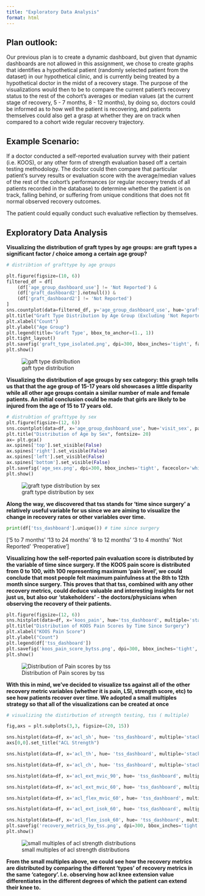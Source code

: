```yaml
---
title: "Exploratory Data Analysis"
format: html
---
```


## Plan outlook:

Our previous plan is to create a dynamic dashboard, but given that dynamic dashboards are not allowed in this assignment, we chose to create graphs that identifies a hypothetical patient (randomly selected patient from the dataset) in our hypothetical clinic, and is currently being treated by a hypothetical doctor in the midst of a recovery stage. The purpose of the visualizations would then to be to compare the current patient's recovery status to the rest of the cohort's averages or median values (at the current stage of recovery, 5 - 7 months, 8 - 12 months), by doing so, doctors could be informed as to how well the patient is recovering, and patients themselves could also get a grasp at whether they are on track when compared to a cohort wide regular recovery trajectory. 

## Example Scenario:

If a doctor conducted a self-reported evaluation survey with their patient (i.e. KOOS), or any other form of strength evaluation based off a certain testing methodology. The doctor could then compare that particular patient's survey results or evaluation score with the average/median values of the rest of the cohort's performances (or regular recovery trends of all patients recorded in the database) to determine whether the patient is on track, falling behind, or suffering from unique conditions that does not fit normal observed recovery outcomes.

The patient could equally conduct such evaluative reflection by themselves.

## Exploratory Data Analysis

**Visualizing the distribution of graft types by age groups: are graft types a significant factor / choice among a certain age group?**

```python
# distribtion of grafttype by age groups

plt.figure(figsize=(10, 6))
filtered_df = df[
    (df['age_group_dashboard_use'] != 'Not Reported') &
    (df['graft_dashboard2'].notnull()) &
    (df['graft_dashboard2'] != 'Not Reported')
]
sns.countplot(data=filtered_df, y='age_group_dashboard_use', hue='graft_dashboard2', palette='Set2')
plt.title("Graft Type Distribution by Age Group (Excluding 'Not Reported')", fontsize=14)
plt.xlabel("Count")
plt.ylabel("Age Group")
plt.legend(title='Graft Type', bbox_to_anchor=(1., 1))
plt.tight_layout()
plt.savefig('graft_type_isolated.png', dpi=300, bbox_inches='tight', facecolor='white')
plt.show()
```

![gaft type distribution](graft_distribution_by_age_group.png)

**Visualizing the distribution of age groups by sex category: this graph tells us that that the age group of 15-17 years old showcases a little disparity while all other age groups contain a similar number of male and female patients. An initial conclusion could be made that girls are likely to be injured from the age of 15 to 17 years old.**

```python
# distrubtion of grafttype by sex
plt.figure(figsize=(12, 6))
sns.countplot(data=df, x='age_group_dashboard_use', hue='visit_sex', palette='Set2')
plt.title("Distribution of Age by Sex", fontsize= 20)
ax= plt.gca()
ax.spines['top'].set_visible(False)
ax.spines['right'].set_visible(False)
ax.spines['left'].set_visible(False)
ax.spines['bottom'].set_visible(False)
plt.savefig('age_sex.png', dpi=300, bbox_inches='tight', facecolor='white')
plt.show()
```

![graft type distribution by sex](age_sex.png)

**Along the way, we discovered that tss stands for 'time since surgery' a relatively useful variable for us since we are aiming to visualize the change in recovery rates or other variables over time.**

```python
print(df['tss_dashboard'].unique()) # time since surgery
```
['5 to 7 months' '13 to 24 months' '8 to 12 months' '3 to 4 months' 'Not Reported' 'Preoperative']

**Visualizing how the self-reported pain evaluation score is distributed by the variable of time since surgery. If the KOOS pain score is distributed from 0 to 100, with 100 representing maximum 'pain level', we could conclude that most people felt maximum painfulness at the 8th to 12th month since surgery. This proves that that tss, combined with any other recovery metrics, could deduce valuable and interesting insights for not just us, but also our 'stakeholders' - the doctors/physicians when observing the recovery of their patients.**

```python
plt.figure(figsize=(12, 6))
sns.histplot(data=df, x='koos_pain', hue='tss_dashboard', multiple='stack')  # or 'dodge'
plt.title("Distribution of KOOS Pain Scores by Time Since Surgery")
plt.xlabel("KOOS Pain Score")
plt.ylabel("Count")
plt.legend(df['tss_dashboard'])
plt.savefig('koos_pain_score_bytss.png', dpi=300, bbox_inches='tight', facecolor='white')
plt.show()
```

![Distribution of Pain scores by tss](koos_pain_score_bytss.png)

**With this in mind, we've decided to visualize tss against all of the other recovery metric variables (whether it is pain, LSI, strength score, etc) to see how patients recover over time. We adopted a small multiples strategy so that all of the visualizations can be created at once**

```python
# visualizing the distirbution of strength testing, tss ( multiple)

fig,axs = plt.subplots(3,3, figsize=(20, 15))

sns.histplot(data=df, x='acl_sh', hue= 'tss_dashboard', multiple='stack', ax=axs[0,0], legend=False)
axs[0,0].set_title("ACL Strength")

sns.histplot(data=df, x='acl_th', hue= 'tss_dashboard', multiple='stack', ax=axs[0,1], legend=False)

sns.histplot(data=df, x='acl_ch', hue= 'tss_dashboard', multiple='stack', ax=axs[0,2], legend=False)

sns.histplot(data=df, x='acl_ext_mvic_90', hue= 'tss_dashboard', multiple='stack', ax=axs[1,0], legend=False)

sns.histplot(data=df, x='acl_ext_mvic_60', hue= 'tss_dashboard', multiple='stack', ax=axs[1,1], legend=False)

sns.histplot(data=df, x='acl_flex_mvic_60', hue= 'tss_dashboard', multiple='stack', ax=axs[1,2], legend=False)

sns.histplot(data=df, x='acl_ext_isok_60', hue= 'tss_dashboard', multiple='stack', ax=axs[2,0], legend=False)

sns.histplot(data=df, x='acl_flex_isok_60', hue= 'tss_dashboard', multiple='stack', ax=axs[2,1])
plt.savefig('recovery_metrics_by_tss.png', dpi=300, bbox_inches='tight', facecolor='white')
plt.show()
```

![small multiples of acl strength distributions](recovery_metrics_by_tss.png)

**From the small multiples above, we could see how the recovery metrics are distributed by comparing the different 'types' of recovery metrics in the same 'category'. I.e. observing how acl knee extension value differentiates in the different degrees of which the patient can extend their knee to.**

